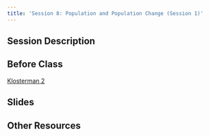 ```yaml
---
title: 'Session 8: Population and Population Change (Session 1)'
---
```


## Session Description

## Before Class

[Klosterman 2](https://uofi.box.com/s/ysc0fi5fn3on0342v758viggd355m04v)

## Slides

## Other Resources
